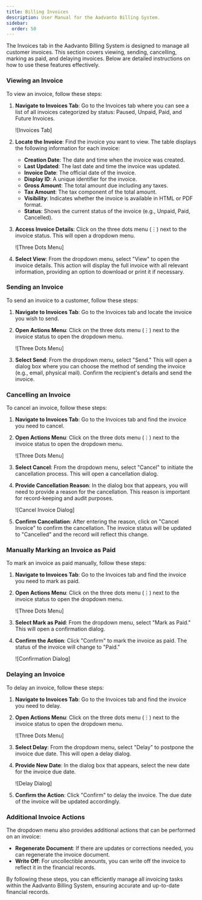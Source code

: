 ```yaml
---
title: Billing Invoices
description: User Manual for the Aadvanto Billing System.
sidebar:
  order: 50
---
```


The Invoices tab in the Aadvanto Billing System is designed to manage all customer invoices. This section covers viewing, sending, cancelling, marking as paid, and delaying invoices. Below are detailed instructions on how to use these features effectively.

### Viewing an Invoice

To view an invoice, follow these steps:

1. **Navigate to Invoices Tab**: Go to the Invoices tab where you can see a list of all invoices categorized by status: Paused, Unpaid, Paid, and Future Invoices.

   ![Invoices Tab]

2. **Locate the Invoice**: Find the invoice you want to view. The table displays the following information for each invoice:
   - **Creation Date**: The date and time when the invoice was created.
   - **Last Updated**: The last date and time the invoice was updated.
   - **Invoice Date**: The official date of the invoice.
   - **Display ID**: A unique identifier for the invoice.
   - **Gross Amount**: The total amount due including any taxes.
   - **Tax Amount**: The tax component of the total amount.
   - **Visibility**: Indicates whether the invoice is available in HTML or PDF format.
   - **Status**: Shows the current status of the invoice (e.g., Unpaid, Paid, Cancelled).

3. **Access Invoice Details**: Click on the three dots menu (⋮) next to the invoice status. This will open a dropdown menu.

   ![Three Dots Menu]

4. **Select View**: From the dropdown menu, select "View" to open the invoice details. This action will display the full invoice with all relevant information, providing an option to download or print it if necessary.

### Sending an Invoice

To send an invoice to a customer, follow these steps:

1. **Navigate to Invoices Tab**: Go to the Invoices tab and locate the invoice you wish to send.

2. **Open Actions Menu**: Click on the three dots menu (⋮) next to the invoice status to open the dropdown menu.

   ![Three Dots Menu]

3. **Select Send**: From the dropdown menu, select "Send." This will open a dialog box where you can choose the method of sending the invoice (e.g., email, physical mail). Confirm the recipient's details and send the invoice.

### Cancelling an Invoice

To cancel an invoice, follow these steps:

1. **Navigate to Invoices Tab**: Go to the Invoices tab and find the invoice you need to cancel.

2. **Open Actions Menu**: Click on the three dots menu (⋮) next to the invoice status to open the dropdown menu.

   ![Three Dots Menu]

3. **Select Cancel**: From the dropdown menu, select "Cancel" to initiate the cancellation process. This will open a cancellation dialog.

4. **Provide Cancellation Reason**: In the dialog box that appears, you will need to provide a reason for the cancellation. This reason is important for record-keeping and audit purposes.

   ![Cancel Invoice Dialog]

5. **Confirm Cancellation**: After entering the reason, click on "Cancel Invoice" to confirm the cancellation. The invoice status will be updated to "Cancelled" and the record will reflect this change.

### Manually Marking an Invoice as Paid

To mark an invoice as paid manually, follow these steps:

1. **Navigate to Invoices Tab**: Go to the Invoices tab and find the invoice you need to mark as paid.

2. **Open Actions Menu**: Click on the three dots menu (⋮) next to the invoice status to open the dropdown menu.

   ![Three Dots Menu]

3. **Select Mark as Paid**: From the dropdown menu, select "Mark as Paid." This will open a confirmation dialog.

4. **Confirm the Action**: Click "Confirm" to mark the invoice as paid. The status of the invoice will change to "Paid."

   ![Confirmation Dialog]

### Delaying an Invoice

To delay an invoice, follow these steps:

1. **Navigate to Invoices Tab**: Go to the Invoices tab and find the invoice you need to delay.

2. **Open Actions Menu**: Click on the three dots menu (⋮) next to the invoice status to open the dropdown menu.

   ![Three Dots Menu]

3. **Select Delay**: From the dropdown menu, select "Delay" to postpone the invoice due date. This will open a delay dialog.

4. **Provide New Date**: In the dialog box that appears, select the new date for the invoice due date.

   ![Delay Dialog]

5. **Confirm the Action**: Click "Confirm" to delay the invoice. The due date of the invoice will be updated accordingly.

### Additional Invoice Actions

The dropdown menu also provides additional actions that can be performed on an invoice:

- **Regenerate Document**: If there are updates or corrections needed, you can regenerate the invoice document.
- **Write Off**: For uncollectible amounts, you can write off the invoice to reflect it in the financial records.

By following these steps, you can efficiently manage all invoicing tasks within the Aadvanto Billing System, ensuring accurate and up-to-date financial records.